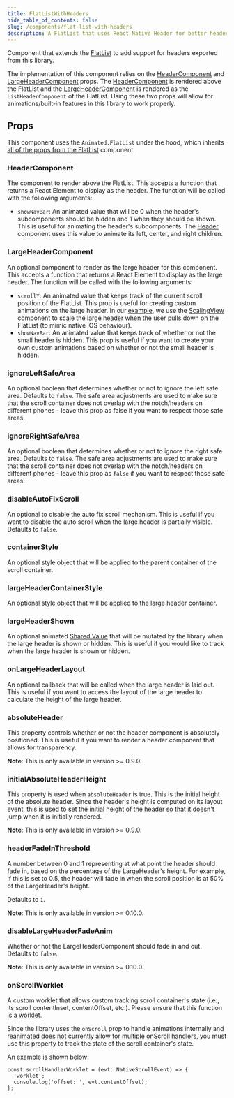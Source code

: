 ```yaml
---
title: FlatListWithHeaders
hide_table_of_contents: false
slug: /components/flat-list-with-headers
description: A FlatList that uses React Native Header for better headers.
---
```


Component that extends the [FlatList](https://reactnative.dev/docs/flatlist) to add support for
headers exported from this library.

The implementation of this component relies on the [HeaderComponent](/docs/components/flat-list-with-headers#headercomponent)
and [LargeHeaderComponent](/docs/components/flat-list-with-headers#largeheadercomponent) props.
The [HeaderComponent](/docs/components/flat-list-with-headers#headercomponent) is rendered above
the FlatList and the [LargeHeaderComponent](/docs/components/flat-list-with-headers#largeheadercomponent)
is rendered as the `ListHeaderComponent` of the FlatList. Using these two props will allow for
animations/built-in features in this library to work properly.

## Props

This component uses the `Animated.FlatList` under the hood, which inherits [all of the props
from the FlatList](https://reactnative.dev/docs/flatlist) component.

### HeaderComponent

The component to render above the FlatList. This accepts a function that returns a React Element
to display as the header. The function will be called with the following arguments:

- `showNavBar`: An animated value that will be 0 when the header's subcomponents should be hidden
  and 1 when they should be shown. This is useful for animating the header's subcomponents. The
  [Header](/docs/components/header) component uses this value to animate its left, center, and
  right children.

### LargeHeaderComponent

An optional component to render as the large header for this component. This accepts a function
that returns a React Element to display as the large header. The function will be called with the
following arguments:

- `scrollY`: An animated value that keeps track of the current scroll position of the FlatList.
  This prop is useful for creating custom animations on the large header. In our [example](/docs/example),
  we use the [ScalingView](/docs/components/scaling-view) component to scale the large header
  when the user pulls down on the FlatList (to mimic native iOS behaviour).
- `showNavBar`: An animated value that keeps track of whether or not the small header is hidden.
  This prop is useful if you want to create your own custom animations based on whether or not the
  small header is hidden.

### ignoreLeftSafeArea

An optional boolean that determines whether or not to ignore the left safe area. Defaults to
`false`. The safe area adjustments are used to make sure that the scroll container does not
overlap with the notch/headers on different phones - leave this prop as false if you want to
respect those safe areas.

### ignoreRightSafeArea

An optional boolean that determines whether or not to ignore the right safe area. Defaults to
`false`. The safe area adjustments are used to make sure that the scroll container does not
overlap with the notch/headers on different phones - leave this prop as `false` if you want to
respect those safe areas.

### disableAutoFixScroll

An optional to disable the auto fix scroll mechanism. This is useful if you want to disable the
auto scroll when the large header is partially visible. Defaults to `false`.

### containerStyle

An optional style object that will be applied to the parent container of the scroll container.

### largeHeaderContainerStyle

An optional style object that will be applied to the large header container.

### largeHeaderShown

An optional animated [Shared Value](https://docs.swmansion.com/react-native-reanimated/docs/fundamentals/shared-values/)
that will be mutated by the library when the large header is shown or hidden. This is useful if you
would like to track when the large header is shown or hidden.

### onLargeHeaderLayout

An optional callback that will be called when the large header is laid out. This is useful if you
want to access the layout of the large header to calculate the height of the large header.

### absoluteHeader

This property controls whether or not the header component is absolutely positioned. This is useful
if you want to render a header component that allows for transparency.

**Note**: This is only available in version >= 0.9.0.

### initialAbsoluteHeaderHeight

This property is used when `absoluteHeader` is true. This is the initial height of the
absolute header. Since the header's height is computed on its layout event, this is used
to set the initial height of the header so that it doesn't jump when it is initially rendered.

**Note**: This is only available in version >= 0.9.0.

### headerFadeInThreshold

A number between 0 and 1 representing at what point the header should fade in,
based on the percentage of the LargeHeader's height. For example, if this is set to 0.5,
the header will fade in when the scroll position is at 50% of the LargeHeader's height.

Defaults to `1`.

**Note**: This is only available in version >= 0.10.0.

### disableLargeHeaderFadeAnim

Whether or not the LargeHeaderComponent should fade in and out. Defaults to `false`.

**Note**: This is only available in version >= 0.10.0.

### onScrollWorklet

A custom worklet that allows custom tracking scroll container's
state (i.e., its scroll contentInset, contentOffset, etc.). Please
ensure that this function is a [worklet](https://docs.swmansion.com/react-native-reanimated/docs/2.x/fundamentals/worklets/).

Since the library uses the `onScroll` prop to handle animations internally and [reanimated
does not currently allow for multiple onScroll handlers](https://github.com/software-mansion/react-native-reanimated/discussions/1763),
you must use this property to track the state of the scroll container's state.

An example is shown below:

```tsx
const scrollHandlerWorklet = (evt: NativeScrollEvent) => {
  'worklet';
  console.log('offset: ', evt.contentOffset);
};
```
